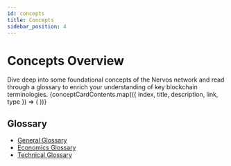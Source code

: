 ```yaml
---
id: concepts
title: Concepts
sidebar_position: 4
---
```


# Concepts Overview
Dive deep into some foundational concepts of the Nervos network and read through a glossary to enrich your understanding of key blockchain terminologies.
<CardLayout topMargin={56}>
  {conceptCardContents.map(({ index, title, description, link, type }) => (
    <Card
      key={index}
      title={title}
      description={description}
      link={link}
      type={type}
    />
  ))}
</CardLayout>

## Glossary
- [General Glossary](/docs/concepts/glossary#general-glossary)
- [Economics Glossary](/docs/concepts/glossary#economics-glossary)
- [Technical Glossary](/docs/concepts/glossary#technical-glossary)
